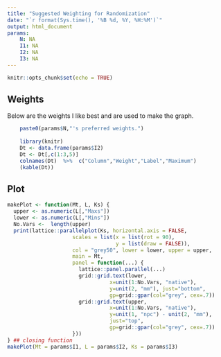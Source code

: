 ```yaml
---
title: "Suggested Weighting for Randomization"
date: "`r format(Sys.time(), '%B %d, %Y, %H:%M')`"
output: html_document
params:
    N: NA
    I1: NA
    I2: NA
    I3: NA
---
```


```r
knitr::opts_chunk$set(echo = TRUE)
```

## Weights

Below are the weights I like best and are used to make the graph.
``` r
    paste0(params$N,"'s preferred weights.")
    
    library(knitr)  
    Dt <- data.frame(params$I2)
    Dt <- Dt[,c(1:3,5)]
    colnames(Dt)  %>%  c("Column","Weight","Label","Maximum")
    (kable(Dt))
```

## Plot
```r
makePlot <- function(Mt, L, Ks) {
  upper <- as.numeric(L[,"Maxs"])
  lower <- as.numeric(L[,"Mins"])
  No.Vars <-  length(upper)
  print(lattice::parallelplot(Ks, horizontal.axis = FALSE,
                     scales = list(x = list(rot = 90), 
                                   y = list(draw = FALSE)),
                     col = "grey50", lower = lower, upper = upper, 
                     main = Mt,
                     panel = function(...) {
                       lattice::panel.parallel(...)
                       grid::grid.text(lower,
                                 x=unit(1:No.Vars, "native"),
                                 y=unit(2, "mm"), just="bottom",
                                 gp=grid::gpar(col="grey", cex=.7))
                       grid::grid.text(upper,
                                 x=unit(1:No.Vars, "native"),
                                 y=unit(1, "npc") - unit(2, "mm"), 
                                 just="top",
                                 gp=grid::gpar(col="grey", cex=.7))
                     }))
} ## closing function
makePlot(Mt = params$I1, L = params$I2, Ks = params$I3)
```
